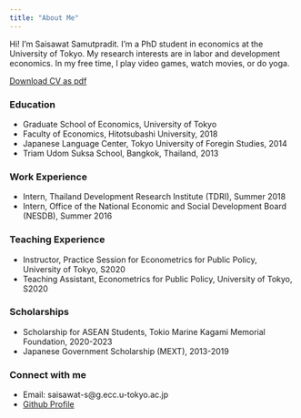 ```yaml
---
title: "About Me"
---
```


<!-- <div style= "float:right;position: relative; top: 70px;right:200px;width:200px;height:200px;"> -->
<!-- ```{r pressure, echo=FALSE} -->
<!-- knitr::include_graphics("photopic.jpg") -->
<!-- ``` -->
<!-- </div> -->

Hi! I'm Saisawat Samutpradit. I'm a PhD student in economics at the University of Tokyo. My research interests are in labor and development economics. In my free time, I play video games, watch movies, or do yoga.

[Download CV as pdf](https://drive.google.com/file/d/1yf4qag_ra3aC8vGJm_2HwVInD9lXtkRK/view)

### Education 
- Graduate School of Economics, University of Tokyo
- Faculty of Economics, Hitotsubashi University, 2018
- Japanese Language Center, Tokyo University of Foregin Studies, 2014
- Triam Udom Suksa School, Bangkok, Thailand, 2013

### Work Experience
- Intern, Thailand Development Research Institute (TDRI), Summer 2018
- Intern, Office of the National Economic and Social Development Board (NESDB), Summer 2016

### Teaching Experience
- Instructor, Practice Session for Econometrics for Public Policy, University of Tokyo, S2020
- Teaching Assistant, Econometrics for Public Policy, University of Tokyo, S2020

### Scholarships
- Scholarship for ASEAN Students, Tokio Marine Kagami Memorial Foundation, 2020-2023
- Japanese Government Scholarship (MEXT), 2013-2019

### Connect with me
- Email: saisawat-s@g.ecc.u-tokyo.ac.jp
- [Github Profile](https://github.com/s-saisw)